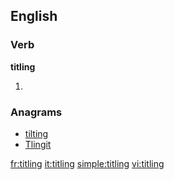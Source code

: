 
==English==

===Verb===
'''titling'''

# {{present participle of|[[title]]}}

===Anagrams===
* [[tilting#English|tilting]]
* [[Tlingit#English|Tlingit]]

[[fr:titling]]
[[it:titling]]
[[simple:titling]]
[[vi:titling]]